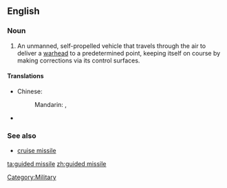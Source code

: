 ==English==

===Noun===
{{wikipedia}}
{{en-noun|sg=[[guided]] [[missile]]}}

# An unmanned, self-propelled vehicle that travels through the air to deliver a [[warhead]] to a predetermined point, keeping itself on course by making corrections via its control surfaces.

====Translations====
{{trans-top|unmanned, self-propelled vehicle that travels through the air}}
* Chinese:
*: Mandarin: {{t|zh|導彈|sc=Hani}}, {{t|zh|导弹|tr=dǎodàn|sc=Hani}}
{{trans-mid}}
* {{trreq|Finnish}}
{{trans-bottom}}

===See also===
*[[cruise missile]]

[[Category:Military]]

[[ta:guided missile]]
[[zh:guided missile]]